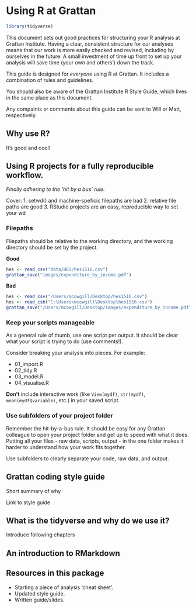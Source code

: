 # Using R at Grattan {#intro}

```r
library(tidyverse)

```

This document sets out good practices for structuring your R analysis at Grattan Institute. Having a clear, consistent structure for our analyses means that our work is more easily checked and revised, including by ourselves in the future. A small investment of time up front to set up your analysis will save time (your own and others') down the track.

This guide is designed for _everyone_ using R at Grattan. It includes a combination of rules and guidelines.

You should also be aware of the Grattan Institute R Style Guide, which lives in the same place as this document.

Any compaints or comments about this guide can be sent to Will or Matt, respectively.  

## Why use R?

It's good and cool!

## Using R projects for a fully reproducible workflow.

_Finally adhering to the 'hit by a bus' rule._


Cover:
1. setwd() and machine-speficic filepaths are bad
2. relative file paths are good
3. RStudio projects are an easy, reproducible way to set your wd

### Filepaths

Filepaths should be relative to the working directory, and the working directory should be set by the project.

**Good**

```r

hes <- read_csv("data/HES/hes1516.csv")
grattan_save("images/expenditure_by_income.pdf")

```

**Bad**
```r

hes <- read_csv("/Users/mcowgill/Desktop/hes1516.csv")
hes <- read_csb("C:\Users\mcowgill\Desktop\hes1516.csv")
grattan_save("/Users/mcowgill/Desktop/images/expenditure_by_income.pdf")

```


### Keep your scripts manageable

As a general rule of thumb, use one script per output. It should be clear what your script is trying to do (use comments!).

Consider breaking your analysis into pieces. For example: 

- 01_import.R
- 02_tidy.R
- 03_model.R
- 04_visualise.R


**Don't** include interactive work (like `View(mydf)`, `str(mydf)`, `mean(mydf$variable)`, etc.) in your saved script.

### Use subfolders of your project folder

Remember the hit-by-a-bus rule. It should be easy for any Grattan colleague to open your project folder and get up to speed with what it does. Putting all your files - raw data, scripts, output - in the one folder makes it harder to understand how your work fits together.

Use subfolders to clearly separate your code, raw data, and output.


## Grattan coding style guide

Short summary of why

Link to style guide


## What is the tidyverse and why do we use it?

Introduce following chapters

## An introduction to RMarkdown


## Resources in this package

- Starting a piece of analysis ‘cheat sheet’.
- Updated style guide.
- Written guide/slides.




